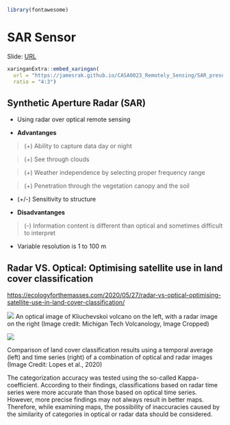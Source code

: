 ```r
library(fontawesome)
```

# SAR Sensor

Slide: [URL](https://jamesrak.github.io/CASA0023_Remotely_Sensing/SAR_presentation.html)

```r
xaringanExtra::embed_xaringan(
  url = "https://jamesrak.github.io/CASA0023_Remotely_Sensing/SAR_presentation.html",
  ratio = "4:3")
```

## Synthetic Aperture Radar (SAR)

- Using radar over optical remote sensing

- **Advantanges**

> (+) Ability to capture data day or night

> (+) See through clouds

> (+) Weather independence by selecting proper frequency range

> (+) Penetration through the vegetation
canopy and the soil

- (+/-) Sensitivity to structure

- **Disadvantanges**

> (-) Information content is different than optical and sometimes difficult to interpret

- Variable resolution is 1 to 100 m



## Radar VS. Optical: Optimising satellite use in land cover classification
[https://ecologyforthemasses.com/2020/05/27/radar-vs-optical-optimising-satellite-use-in-land-cover-classification/](https://ecologyforthemasses.com/2020/05/27/radar-vs-optical-optimising-satellite-use-in-land-cover-classification/)

![](images/volcano-image_big.jpg)
An optical image of Kliuchevskoi volcano on the left, with a radar image on the right (Image credit: Michigan Tech Volcanology, Image Cropped)


![](images/s1-maps-paper.png)

Comparison of land cover classification results using a temporal average (left) and time series (right) of a combination of optical and radar images (Image Credit: Lopes et al., 2020)

The categorization accuracy was tested using the so-called Kappa-coefficient. According to their findings, classifications based on radar time series were more accurate than those based on optical time series. However, more precise findings may not always result in better maps. Therefore, while examining maps, the possibility of inaccuracies caused by the similarity of categories in optical or radar data should be considered.